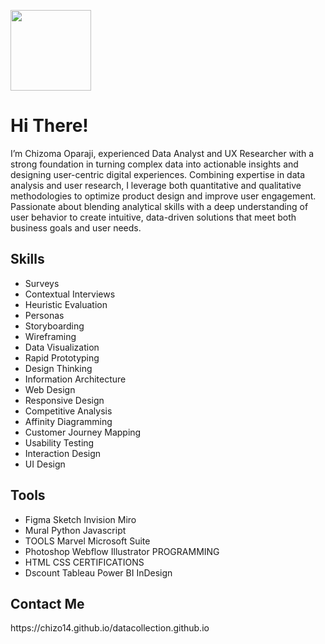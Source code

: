 ![](images/Chizoma%20Oparaji%20B.S%20grad%20pic.jpg){width="129"}

# Hi There!

I'm Chizoma Oparaji, experienced Data Analyst and UX Researcher with a strong foundation in turning complex data into actionable insights and designing user-centric digital experiences. Combining expertise in data analysis and user research, I leverage both quantitative and qualitative methodologies to optimize product design and improve user engagement. Passionate about blending analytical skills with a deep understanding of user behavior to create intuitive, data-driven solutions that meet both business goals and user needs.

## 

## Skills

-   Surveys
-   Contextual Interviews
-   Heuristic Evaluation
-   Personas
-   Storyboarding
-   Wireframing
-   Data Visualization
-   Rapid Prototyping
-   Design Thinking
-   Information Architecture
-   Web Design
-   Responsive Design
-   Competitive Analysis
-   Affinity Diagramming
-   Customer Journey Mapping
-   Usability Testing
-   Interaction Design
-   UI Design

## Tools

-   Figma Sketch Invision Miro
-   Mural Python Javascript
-   TOOLS Marvel Microsoft Suite
-   Photoshop Webflow Illustrator PROGRAMMING
-   HTML CSS CERTIFICATIONS
-   Dscount Tableau Power BI InDesign

## Contact Me

https://chizo14.github.io/datacollection.github.io
